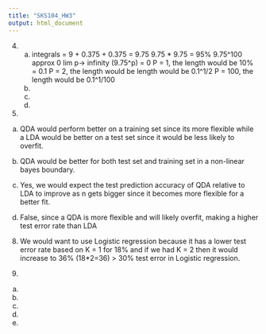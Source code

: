 ```yaml
---
title: "SKS104_HW3"
output: html_document
---
```

4)

  a) integrals = 9 + 0.375 + 0.375 = 9.75
     9.75 * 9.75 = 95%
     9.75^100 approx 0
     lim p-> infinity (9.75^p) = 0
     P = 1, the length would be 10% = 0.1
     P = 2, the length would be length would be 0.1^1/2
     P = 100, the length would be 0.1^1/100
  b) 
  c) 
  d) 
5) 

  a) QDA would perform better on a training set since its more flexible while a LDA      would be better on a test set since it would be less likely to overfit. 

  b) QDA would be better for both test set and training set in a non-linear bayes        boundary. 

  c) Yes, we would expect the test prediction accuracy of QDA relative to LDA to         improve as n gets bigger since it becomes more flexible for a better fit. 

  d) False, since a QDA is more flexible and will likely overfit, making a higher        test error rate than LDA

8)

  We would want to use Logistic regression because it has a lower test error rate     based on K = 1 for 18% and if we had K = 2 then it would increase to 36% (18*2=36)   > 30% test error in Logistic regression. 

12)

a) 
b)
c)  
d)
e)